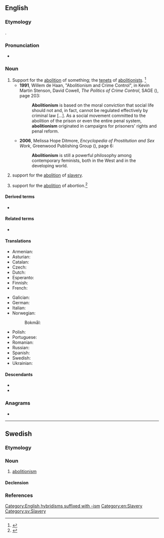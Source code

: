 ==English==
{{wikipedia}}

===Etymology===
{{suffix|en|abolition|ism}}.

===Pronunciation===
* {{a|US}} {{IPA|en|/ˌæb.əˈlɪʃ.əˌnɪz.m̩/}}

===Noun===
{{en-noun|~}}

# Support for the [[abolition]] of something; the [[tenet]]s of [[abolitionist]]s. {{defdate|First attested in the early 19th century.}}<ref name=SOED>{{R:SOED5|page=6}}</ref>
#* '''1991''', Willem de Haan, "Abolitionism and Crime Control", in Kevin Martin Stenson, David Cowell, ''The Politics of Crime Control'', SAGE ({{ISBN|9781446234365}}), page 203:
#*: '''Abolitionism''' is based on the moral conviction that social life should not and, in fact, cannot be regulated effectively by criminal law [...]. As a social movement committed to the abolition of the prison or even the entire penal system, '''abolitionism''' originated in campaigns for prisoners' rights and penal reform.
#* '''2006''', Melissa Hope Ditmore, ''Encyclopedia of Prostitution and Sex Work'', Greenwood Publishing Group ({{ISBN|9780313329692}}), page 6:
#*: '''Abolitionism''' is still a powerful philosophy among contemporary feminists, both in the West and in the developing world.
# {{lb|en|historical|US}} support for the [[abolition]] of [[slavery]].
# {{lb|en|abortion}} support for the [[abolition]] of abortion.<ref>{{cite web |url= https://www.nytimes.com/2022/07/01/us/abortion-abolitionists.html|title=Inside the Extreme Effort to Punish Women for Abortion|last= Dias|first= Elizabeth|date= 2022-July-01|website= New York Times|publisher= The New York Times|access-date= 2022-August-24|quote=}}</ref>

====Derived terms====
* {{l|en|anti-abolitionism}}

====Related terms====
* {{l|en|abolitionist}}

====Translations====
{{trans-top|opinion in favor of the abolition of something}}
* Armenian: {{t+|hy|աբոլիցիոնիզմ|sc=Armn}}
* Asturian: {{t|ast|abolicionismu|m}}
* Catalan: {{t|ca|abolicionisme|m}}
* Czech: {{t+|cs|abolicionismus|m}}
* Dutch: {{t+|nl|abolitionisme|n}}
* Esperanto: {{t|eo|aboliciismo}}
* Finnish: {{t+|fi|abolitionismi}}
* French: {{t+|fr|abolitionnisme|m}}
{{trans-mid}}
* Galician: {{t|gl|abolicionismo|m}}
* German: {{t+|de|Abolitionismus}}
* Italian: {{t+|it|abolizionismo|m}}
* Norwegian:
*: Bokmål: {{t|nb|abolisjonisme|m}}
* Polish: {{t+|pl|abolicjonizm|m}}
* Portuguese: {{t+|pt|abolicionismo|m}}
* Romanian: {{t+|ro|aboliționism}}
* Russian: {{t+|ru|аболициони́зм}}
* Spanish: {{t+|es|abolicionismo|m}}
* Swedish: {{t+|sv|abolitionism|c}}
* Ukrainian: {{t+|uk|аболіціонізм|m}}
{{trans-bottom}}

====Descendants====
* {{desc|nb|abolisjonisme}}
* {{desc|pl|abolicjonizm}}

===Anagrams===
* {{anagrams|en|a=abiiilmnoost|mobilisation}}

[[Category:English hybridisms suffixed with -ism]]
[[Category:en:Slavery]]

----

==Swedish==

===Etymology===
{{suffix|sv|abolition|ism}}

===Noun===
{{sv-noun|c}}

# [[#English|abolitionism]]

====Declension====
{{sv-infl-noun-c-er}}

===References===
<references/>

[[Category:sv:Slavery]]